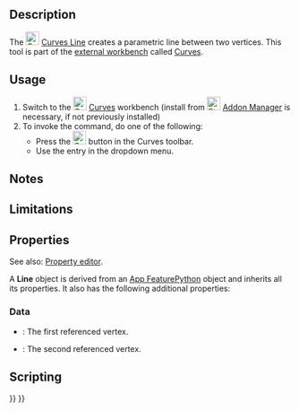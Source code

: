 <languages/>
<translate>

<!--T:1-->
{{Docnav
|
|[[Curves_EditableSpline|EditableSpline]]
|[[Curves_Workbench|Curves]]
|IconL=
|IconR=Curves_EditableSpline.svg
|IconC=Curves_workbench_icon.svg
}}

<!--T:2-->
{{GuiCommand
|Name=Curves Line
|MenuLocation=Curves → Parametric line
|Workbenches=[[Curves_Workbench|Curves]]
}}

==Description== <!--T:3-->

<!--T:4-->
The [[Image:Curves_Line.svg|24px]] [[Curves_Line|Curves Line]] creates a parametric line between two vertices. This tool is part of the [[External_workbenches|external workbench]] called [[Curves_Workbench|Curves]].

==Usage== <!--T:5-->

<!--T:6-->
# Switch to the [[Image:Curves_workbench_icon.svg|24px]] [[Curves_Workbench|Curves]] workbench (install from [[Image:Std_AddonMgr.svg|24px]] [[Std_AddonMgr|Addon Manager]] is necessary, if not previously installed)
# To invoke the command, do one of the following:
#* Press the [[Image:Curves_Line.svg|24px]] button in the Curves toolbar.
#* Use the {{MenuCommand|Curves → Parametric line}} entry in the dropdown menu.


==Notes== <!--T:7-->


==Limitations== <!--T:8-->


==Properties== <!--T:9-->

See also: [[Property_editor|Property editor]].

A '''Line''' object is derived from an [[App_FeaturePython|App FeaturePython]] object and inherits all its properties. It also has the following additional properties:

===Data===

{{TitleProperty|Line}}

* {{PropertyData|Vertex1|LinkSub}}: The first referenced vertex.
* {{PropertyData|Vertex2|LinkSub}}: The second referenced vertex.

==Scripting== <!--T:10-->


<!--T:11-->
{{Docnav
|
|[[Curves_EditableSpline|EditableSpline]]
|[[Curves_Workbench|Curves]]
|IconL=
|IconR=Curves_EditableSpline.svg
|IconC=Curves_workbench_icon.svg
}}

</translate>
{{Curves Tools navi{{#translation:}}}}
{{Userdocnavi{{#translation:}}}}